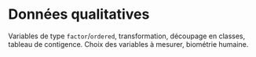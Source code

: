 # Données qualitatives

Variables de type `factor`/`ordered`, transformation, découpage en classes, tableau de contigence. Choix des variables à mesurer, biométrie humaine.
